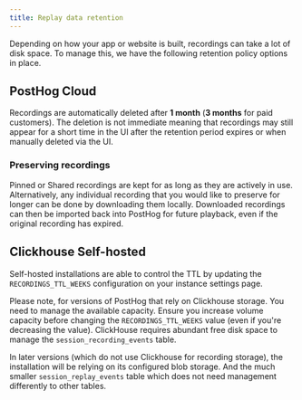 ```yaml
---
title: Replay data retention
---
```


Depending on how your app or website is built, recordings can take a lot of disk space. To manage this, we have the following retention policy options in place.

## PostHog Cloud

Recordings are automatically deleted after **1 month** (**3 months** for paid customers). 
The deletion is not immediate meaning that recordings may still appear for a short time in the UI after the retention period expires or when manually deleted via the UI. 


### Preserving recordings

Pinned or Shared recordings are kept for as long as they are actively in use. Alternatively, any individual recording that you would like to preserve for longer can be done by downloading them locally. Downloaded recordings can then be imported back into PostHog for future playback, even if the original recording has expired.


## Clickhouse Self-hosted 

Self-hosted installations are able to control the TTL by updating the `RECORDINGS_TTL_WEEKS` configuration on your instance settings page. 

Please note, for versions of PostHog that rely on Clickhouse storage. You need to manage the available capacity. Ensure you increase volume capacity before changing the `RECORDINGS_TTL_WEEKS` value (even if you're decreasing the value). ClickHouse requires abundant free disk space to manage the `session_recording_events` table.

In later versions (which do not use Clickhouse for recording storage), the installation will be relying on its configured blob storage. And the much smaller `session_replay_events` table which does not need management differently to other tables.